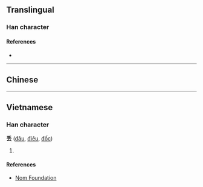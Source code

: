 {{also|丟}}
{{character info/new}}
==Translingual==

===Han character===
{{Han char|rn=4|rad=丿|as=05|sn=6|four=|canj=HGI|ids=⿱丿去}}

====References====
* {{Han ref|kx=0078.101|dkj=00144|hdz=10386.030|uh=4E22|ud=20002}}

----

==Chinese==
{{zh-see|丟}}

----

==Vietnamese==

===Han character===
'''丢''' ([[đâu]], [[điêu]], [[đốc]])

# {{rfdef|vi}}

====References====
* [http://nomfoundation.org/common/nom_details.php?codepoint=4e22 Nom Foundation]

{{cln|vi|Han tu}}